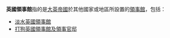 '''英國領事館'''指的是[[大英帝國|大英帝國]]於其他國家或地區所設置的[[領事館|領事館]]，包括：
*[[紅毛城|淡水英國領事館]]
*[[打狗英國領事館及領事官邸|打狗英國領事館及領事官邸]]

{{消歧義|cat=五字建筑物消歧義}}